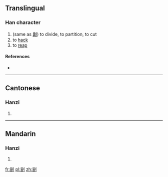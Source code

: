 ==Translingual==

===Han character===
{{Han char|rn=18|rad=刀|as=08|sn=10|four=|canj=女田中弓 (VWLN)}}

# (same as [[劙]]) to divide, to partition, to cut
# to [[hack]]
# to [[reap]]

====References====
* {{Han ref|kx=0141.340|hdz=10347.060|uh=34EF|ud=13551}}

----

==Cantonese==

===Hanzi===
{{yue-hanzi|jyut=|y=lei4}}

# {{defn|lang=yue|sort=刀08}}

----

==Mandarin==

===Hanzi===
{{cmn-hanzi|pin=[[lí]] ([[li2]])|wg=li<sup>2</sup>}}

# {{defn|lang=cmn|sort=刀08}}

[[fr:㓯]]
[[pl:㓯]]
[[zh:㓯]]